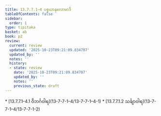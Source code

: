 ```yaml
---
title: 13.7.7.1–4 ပစ္စယာနုလောမာဒိ
tableOfContents: false
sidebar:
  order: 1
type: tipitaka
basket: ab
book: p2
review:
  current: review
  updated: '2025-10-23T09:21:09.834707'
  updated_by: ''
  notes: ''
  history:
  - state: review
    date: '2025-10-23T09:21:09.834707'
    updated_by: ''
    notes: ''
    previous_state: draft
---
```



<ReviewStatus review={frontmatter.review} showDetails={true} />

<HypothesisAnnotation frontmatter={frontmatter} />

<DynamicBreadcrumb />



<TableOfContents book="p2" section="13.7.7.1">
* [13.7.7.1–4.1 ဝိဘင်္ဂဝါရ](13-7-7-1–4/13-7-7-1–4-1)
* [13.7.7.1.2 သင်္ချာဝါရ](13-7-7-1–4/13-7-7-1-2)
</TableOfContents>